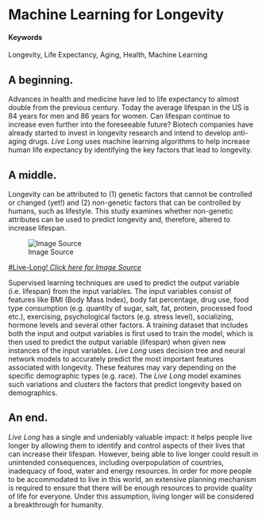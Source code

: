 # Machine Learning for Longevity {#live-long}

#### Keywords

Longevity, Life Expectancy, Aging, Health, Machine Learning 

## A beginning.

Advances in health and medicine have led to life expectancy to almost double from the previous century. Today the average lifespan in the US is 84 years for men and 86 years for women. Can lifespan continue to increase even further into the foreseeable future? Biotech companies have already started to invest in longevity research and intend to develop anti-aging drugs. _Live_ _Long_ uses machine learning algorithms to help increase human life expectancy by identifying the key factors that lead to longevity. 

## A middle.

Longevity can be attributed to (1) genetic factors that cannot be controlled or changed (yet!) and (2) non-genetic factors that can be controlled by humans, such as lifestyle. This study examines whether non-genetic attributes can be used to predict longevity and, therefore, altered to increase lifespan.

![Image Source](https://fthmb.tqn.com/rL_IDYGlHhXvOg6d8lNZQTap5eQ=/768x0/filters:no_upscale()/about/200523617-001-56a7be3f3df78cf77298e792.jpg)

[#Live-Long! _Click here for Image Source_](https://fthmb.tqn.com/rL_IDYGlHhXvOg6d8lNZQTap5eQ=/768x0/filters:no_upscale()/about/200523617-001-56a7be3f3df78cf77298e792.jpg)

Supervised learning techniques are used to predict the output variable (i.e. lifespan) from the input variables. The input variables consist of features like BMI (Body Mass Index), body fat percentage, drug use, food type consumption (e.g. quantity of sugar, salt, fat, protein, processed food etc.), exercising, psychological factors (e.g. stress level), socializing, hormone levels and several other factors. A training dataset that includes both the input and output variables is first used to train the model, which is then used to predict the output variable (lifespan) when given new instances of the input variables. _Live_ _Long_ uses decision tree and neural network models to accurately predict the most important features associated with longevity. These features may vary depending on the specific demographic types (e.g. race). The _Live_ _Long_ model examines such variations and clusters the factors that predict longevity based on demographics.  

## An end.

_Live_ _Long_ has a single and undeniably valuable impact: it helps people live longer by allowing them to identify and control aspects of their lives that can increase their lifespan. However, being able to live longer could result in unintended consequences, including overpopulation of countries, inadequacy of food, water and energy resources. In order for more people to be accommodated to live in this world, an extensive planning mechanism is required to ensure that there will be enough resources to provide quality of life for everyone. Under this assumption, living longer will be considered a breakthrough for humanity. 

